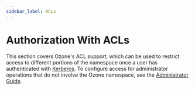 ```yaml
---
sidebar_label: ACLs
---
```


# Authorization With ACLs


This section covers Ozone's ACL support, which can be used to restrict access to different portions of the namespace once a user has authenticated with [Kerberos](../kerberos). To configure access for administrator operations that do not involve the Ozone namespace, see the [Administrator Guide](../../../administrator-guide/configuration/security/administrators).

<DocCardList/>
